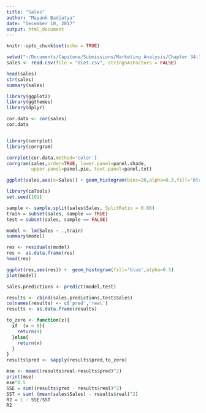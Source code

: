 ```yaml
---
title: "Sales"
author: "Mayank Badjatya"
date: "December 10, 2017"
output: html_document
---
```


```r
knitr::opts_chunk$set(echo = TRUE)
```



```r
setwd("~/Documents/Capstone/Submissions/Marketing Analysis/Chapter 34-36")
sales <- read.csv(file = "diet.csv", stringsAsFactors = FALSE)

head(sales)
str(sales)
summary(sales)

library(ggplot2)
library(ggthemes)
library(dplyr)

cor.data <- cor(sales)
cor.data


library(corrplot)
library(corrgram)

corrplot(cor.data,method='color')
corrgram(sales,order=TRUE, lower.panel=panel.shade,
         upper.panel=panel.pie, text.panel=panel.txt)

ggplot(sales,aes(x=Sales)) + geom_histogram(bins=20,alpha=0.5,fill='blue') 

library(caTools)
set.seed(101)

sample <- sample.split(sales$Sales, SplitRatio = 0.66)
train = subset(sales, sample == TRUE)
test = subset(sales, sample == FALSE)

model <- lm(Sales ~ .,train)
summary(model)

res <- residuals(model)
res <- as.data.frame(res)
head(res)

ggplot(res,aes(res)) +  geom_histogram(fill='blue',alpha=0.5)
plot(model)

sales.predictions <- predict(model,test)

results <- cbind(sales.predictions,test$Sales) 
colnames(results) <- c('pred','real')
results <- as.data.frame(results)

to_zero <- function(x){
  if  (x < 0){
    return(0)
  }else{
    return(x)
  }
}
results$pred <- sapply(results$pred,to_zero)

mse <- mean((results$real-results$pred)^2)
print(mse)
mse^0.5
SSE = sum((results$pred - results$real)^2)
SST = sum( (mean(sales$Sales) - results$real)^2)
R2 = 1 - SSE/SST
R2
```

